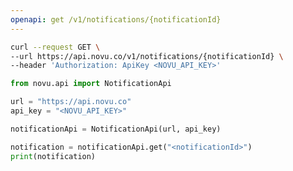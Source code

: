 ```yaml
---
openapi: get /v1/notifications/{notificationId}
---
```


<Snippet file="apikey-warning.mdx" />

<RequestExample>

```bash cURL
curl --request GET \
--url https://api.novu.co/v1/notifications/{notificationId} \
--header 'Authorization: ApiKey <NOVU_API_KEY>'
```

```python Python
from novu.api import NotificationApi

url = "https://api.novu.co"
api_key = "<NOVU_API_KEY>"

notificationApi = NotificationApi(url, api_key)

notification = notificationApi.get("<notificationId>")
print(notification)
```
</RequestExample>
